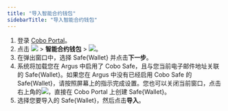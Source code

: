 ```yaml
---
title: "导入智能合约钱包"
sidebarTitle: "导入智能合约钱包"
---
```


1. 登录 [Cobo Portal](https://portal.cobo.com/login)。
2. 点击 <img src="/cn/images/smart-contract-wallet/button_wallet.svg" className="icon"></img> > **智能合约钱包** > <img src="/cn/images/smart-contract-wallet/button_import.svg" className="icon"></img>。
3. 在弹出窗口中，选择 Safe&#123;Wallet&#125; 并点击**下一步**。
4. 系统将加载您在 Argus 中启用了 Cobo Safe，且与您当前电子邮件地址关联的 Safe&#123;Wallet&#125;。如果您在 Argus 中没有已经启用 Cobo Safe 的 Safe&#123;Wallet&#125;，请按照屏幕上的指示完成设置。您也可以关闭当前窗口，点击右上角的<img src="/cn/images/smart-contract-wallet/button_create.svg" className="icon"></img>，直接在 Cobo Portal 上创建 Safe&#123;Wallet&#125;。
5. 选择您要导入的 Safe&#123;Wallet&#125;，然后点击**导入**。